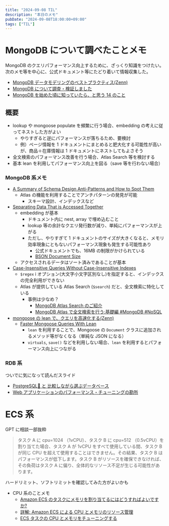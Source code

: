```yaml
---
title: "2024-09-08 TIL"
description: "本日のメモ"
pubDate: "2024-09-08T18:00:00+09:00"
tags: ["TIL"]
---
```



# MongoDB について調べたことメモ

MongoDB のクエリパフォーマンス向上するために、ざっくり知識をつけたい。
次のメモ等を中心に、公式ドキュメント等にたどり着いて情報収集した。

- [MongoDB データモデリングのベストプラクティス(Zenn)](https://zenn.dev/nakaakist/scraps/b6951cc42d4ecc)
- [MongoDB について調査・検証しました](https://tech-blog.rakus.co.jp/entry/20211001/mongodb)
- [MongoDB を始めた頃に知っていたら、と思う 14 のこと](https://www.infoq.com/jp/articles/Starting-With-MongoDB/)

## 概要

- lookup や mongoose populate を頻繁に行う場合、embedding の考えに従ってネストした方がよい
  - やりすぎると逆にパフォーマンスが落ちるため、要検討
  - 例）ページ情報を 1 ドキュメントにまとめると肥大化する可能性が高いが、商品＋在庫情報は 1 ドキュメントにネストしてもよさそう
- 全文検索のパフォーマンス改善を行う場合、Atlas Search 等を検討する
- 基本 lean を利用してパフォーマンス向上を図る（save 等を行わない場合）

### MongoDB 系メモ

- [A Summary of Schema Design Anti-Patterns and How to Spot Them](https://www.mongodb.com/developer/products/mongodb/schema-design-anti-pattern-summary/)
  - Atlas の機能を利用することでアンチパターンの発見が可能
    - スキーマ設計、インデックスなど
- [Separating Data That is Accessed Together](https://www.mongodb.com/developer/products/mongodb/schema-design-anti-pattern-separating-data/)
  - embedding が基本
    - ドキュメント内に nest, array で埋め込むこと
    - lookup 等の余計なクエリ発行数が減り、単純にパフォーマンスが上がる
    - ただし、やりすぎて 1 ドキュメントのサイズが大きくなると、メモリ効率現象にともないパフォーマンス現象も発生する可能性あり
      - 公式ドキュメントでも、16MB の制限がかけられている
      - [BSON Document Size](https://www.mongodb.com/docs/manual/reference/limits/#mongodb-limit-BSON-Document-Size)
  - アクセスされるデータはソート済みであることが基本
- [Case-Insensitive Queries Without Case-Insensitive Indexes](https://www.mongodb.com/developer/products/mongodb/schema-design-anti-pattern-case-insensitive-query-index/)
  - `$regex` i オプション(大文字小文字区別なし)を指定すると、インデックスの完全利用ができない
  - Atlas が提供している Atlas Search (`$search`) だと、全文検索に特化している
    - 事例は少なめ？
      - [MongoDB Atlas Search のご紹介](https://speakerdeck.com/chie8842/mongodb-atlas-search-nogoshao-jie)
      - [MongoDB Atlas で全文検索を行う:基礎編 #MongoDB #NoSQL](https://www.creationline.com/tech-blog/data-management/mongodb/56353)
- [mongoose の lean で、クエリを高速化する(Zenn)](https://zenn.dev/nakaakist/scraps/ca8ec2219feb83)
  - [Faster Mongoose Queries With Lean](https://mongoosejs.com/docs/tutorials/lean.html)
    - `lean` を利用することで、Mongoose の `Document` クラスに追加されるメソッド等がなくなる（単純な JSON になる）
    - `virtuals`, `save()` などを利用しない場合、`lean` を利用するとパフォーマンス向上につながる

### RDB 系

ついでに気になって読んだスライド

- [PostgreSQL🐘 と 比較しながら選ぶデータベース](https://speakerdeck.com/soudai/select-database-usecase)
- [Web アプリケーションのパフォーマンス・チューニングの勘所](https://speakerdeck.com/soudai/web-tuningperformance)

# ECS 系

GPT に相談一部抜粋

> タスク A に cpu=1024 （1vCPU）、タスク B に cpu=512 （0.5vCPU）を割り当てた場合、タスク A が 1vCPU をすべて使用している間、タスク B が同じ CPU を超えて使用することはできません。その結果、タスク B はパフォーマンスが低下します。タスク B がリソースを確保できなければ、その負荷はタスク A に偏り、全体的なリソース不足が生じる可能性があります。

ハードリミット、ソフトリミットを確認してみた方がよいかも

- CPU 系のことメモ
  - [Amazon ECS のタスクにメモリを割り当てるにはどうすればよいですか?](https://repost.aws/ja/knowledge-center/allocate-ecs-memory-tasks)
  - [詳解: Amazon ECS による CPU とメモリのリソース管理](https://aws.amazon.com/jp/blogs/news/how-amazon-ecs-manages-cpu-and-memory-resources/)
  - [ECS タスクの CPU とメモリをチューニングする](https://akng-engineer.hatenablog.com/entry/2020/03/03/231142)
